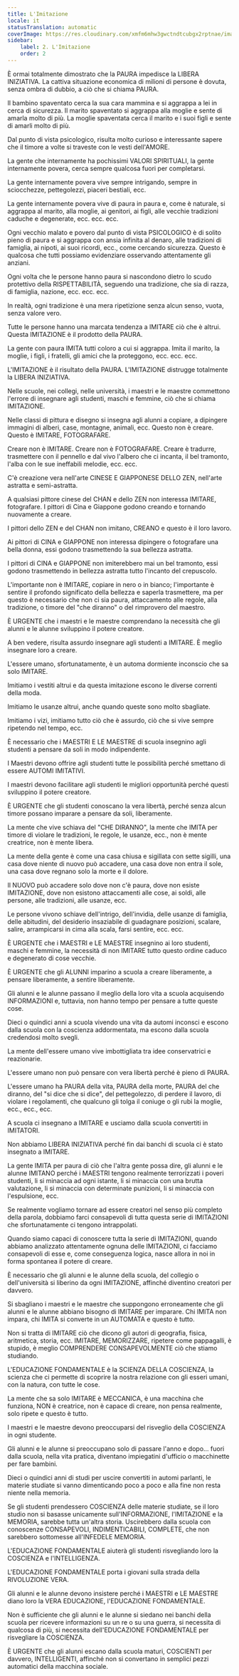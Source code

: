 ```yaml
---
title: L'Imitazione
locale: it
statusTranslation: automatic
coverImage: https://res.cloudinary.com/xmfm6mhw3gwctndtcubgx2rptnae/image/upload/v1740337243/small_cover_educacion_fundamental_a051170f1c.webp
sidebar:
    label: 2. L'Imitazione
    order: 2
---
```

È ormai totalmente dimostrato che la PAURA impedisce la LIBERA INIZIATIVA. La cattiva situazione economica di milioni di persone è dovuta, senza ombra di dubbio, a ciò che si chiama PAURA.

Il bambino spaventato cerca la sua cara mammina e si aggrappa a lei in cerca di sicurezza. Il marito spaventato si aggrappa alla moglie e sente di amarla molto di più. La moglie spaventata cerca il marito e i suoi figli e sente di amarli molto di più.

Dal punto di vista psicologico, risulta molto curioso e interessante sapere che il timore a volte si traveste con le vesti dell'AMORE.

La gente che internamente ha pochissimi VALORI SPIRITUALI, la gente internamente povera, cerca sempre qualcosa fuori per completarsi.

La gente internamente povera vive sempre intrigando, sempre in sciocchezze, pettegolezzi, piaceri bestiali, ecc.

La gente internamente povera vive di paura in paura e, come è naturale, si aggrappa al marito, alla moglie, ai genitori, ai figli, alle vecchie tradizioni caduche e degenerate, ecc. ecc. ecc.

Ogni vecchio malato e povero dal punto di vista PSICOLOGICO è di solito pieno di paura e si aggrappa con ansia infinita al denaro, alle tradizioni di famiglia, ai nipoti, ai suoi ricordi, ecc., come cercando sicurezza. Questo è qualcosa che tutti possiamo evidenziare osservando attentamente gli anziani.

Ogni volta che le persone hanno paura si nascondono dietro lo scudo protettivo della RISPETTABILITÀ, seguendo una tradizione, che sia di razza, di famiglia, nazione, ecc. ecc. ecc.

In realtà, ogni tradizione è una mera ripetizione senza alcun senso, vuota, senza valore vero.

Tutte le persone hanno una marcata tendenza a IMITARE ciò che è altrui. Questa IMITAZIONE è il prodotto della PAURA.

La gente con paura IMITA tutti coloro a cui si aggrappa. Imita il marito, la moglie, i figli, i fratelli, gli amici che la proteggono, ecc. ecc. ecc.

L'IMITAZIONE è il risultato della PAURA. L'IMITAZIONE distrugge totalmente la LIBERA INIZIATIVA.

Nelle scuole, nei collegi, nelle università, i maestri e le maestre commettono l'errore di insegnare agli studenti, maschi e femmine, ciò che si chiama IMITAZIONE.

Nelle classi di pittura e disegno si insegna agli alunni a copiare, a dipingere immagini di alberi, case, montagne, animali, ecc. Questo non è creare. Questo è IMITARE, FOTOGRAFARE.

Creare non è IMITARE. Creare non è FOTOGRAFARE. Creare è tradurre, trasmettere con il pennello e dal vivo l'albero che ci incanta, il bel tramonto, l'alba con le sue ineffabili melodie, ecc. ecc.

C'è creazione vera nell'arte CINESE E GIAPPONESE DELLO ZEN, nell'arte astratta e semi-astratta.

A qualsiasi pittore cinese del CHAN e dello ZEN non interessa IMITARE, fotografare. I pittori di Cina e Giappone godono creando e tornando nuovamente a creare.

I pittori dello ZEN e del CHAN non imitano, CREANO e questo è il loro lavoro.

Ai pittori di CINA e GIAPPONE non interessa dipingere o fotografare una bella donna, essi godono trasmettendo la sua bellezza astratta.

I pittori di CINA e GIAPPONE non imiterebbero mai un bel tramonto, essi godono trasmettendo in bellezza astratta tutto l'incanto del crepuscolo.

L'importante non è IMITARE, copiare in nero o in bianco; l'importante è sentire il profondo significato della bellezza e saperla trasmettere, ma per questo è necessario che non ci sia paura, attaccamento alle regole, alla tradizione, o timore del "che diranno" o del rimprovero del maestro.

È URGENTE che i maestri e le maestre comprendano la necessità che gli alunni e le alunne sviluppino il potere creatore.

A ben vedere, risulta assurdo insegnare agli studenti a IMITARE. È meglio insegnare loro a creare.

L'essere umano, sfortunatamente, è un automa dormiente inconscio che sa solo IMITARE.

Imitiamo i vestiti altrui e da questa imitazione escono le diverse correnti della moda.

Imitiamo le usanze altrui, anche quando queste sono molto sbagliate.

Imitiamo i vizi, imitiamo tutto ciò che è assurdo, ciò che si vive sempre ripetendo nel tempo, ecc.

È necessario che i MAESTRI E LE MAESTRE di scuola insegnino agli studenti a pensare da soli in modo indipendente.

I Maestri devono offrire agli studenti tutte le possibilità perché smettano di essere AUTOMI IMITATIVI.

I maestri devono facilitare agli studenti le migliori opportunità perché questi sviluppino il potere creatore.

È URGENTE che gli studenti conoscano la vera libertà, perché senza alcun timore possano imparare a pensare da soli, liberamente.

La mente che vive schiava del "CHE DIRANNO", la mente che IMITA per timore di violare le tradizioni, le regole, le usanze, ecc., non è mente creatrice, non è mente libera.

La mente della gente è come una casa chiusa e sigillata con sette sigilli, una casa dove niente di nuovo può accadere, una casa dove non entra il sole, una casa dove regnano solo la morte e il dolore.

Il NUOVO può accadere solo dove non c'è paura, dove non esiste IMITAZIONE, dove non esistono attaccamenti alle cose, ai soldi, alle persone, alle tradizioni, alle usanze, ecc.

Le persone vivono schiave dell'intrigo, dell'invidia, delle usanze di famiglia, delle abitudini, del desiderio insaziabile di guadagnare posizioni, scalare, salire, arrampicarsi in cima alla scala, farsi sentire, ecc. ecc.

È URGENTE che i MAESTRI e LE MAESTRE insegnino ai loro studenti, maschi e femmine, la necessità di non IMITARE tutto questo ordine caduco e degenerato di cose vecchie.

È URGENTE che gli ALUNNI imparino a scuola a creare liberamente, a pensare liberamente, a sentire liberamente.

Gli alunni e le alunne passano il meglio della loro vita a scuola acquisendo INFORMAZIONI e, tuttavia, non hanno tempo per pensare a tutte queste cose.

Dieci o quindici anni a scuola vivendo una vita da automi inconsci e escono dalla scuola con la coscienza addormentata, ma escono dalla scuola credendosi molto svegli.

La mente dell'essere umano vive imbottigliata tra idee conservatrici e reazionarie.

L'essere umano non può pensare con vera libertà perché è pieno di PAURA.

L'essere umano ha PAURA della vita, PAURA della morte, PAURA del che diranno, del "si dice che si dice", del pettegolezzo, di perdere il lavoro, di violare i regolamenti, che qualcuno gli tolga il coniuge o gli rubi la moglie, ecc., ecc., ecc.

A scuola ci insegnano a IMITARE e usciamo dalla scuola convertiti in IMITATORI.

Non abbiamo LIBERA INIZIATIVA perché fin dai banchi di scuola ci è stato insegnato a IMITARE.

La gente IMITA per paura di ciò che l'altra gente possa dire, gli alunni e le alunne IMITANO perché i MAESTRI tengono realmente terrorizzati i poveri studenti, li si minaccia ad ogni istante, li si minaccia con una brutta valutazione, li si minaccia con determinate punizioni, li si minaccia con l'espulsione, ecc.

Se realmente vogliamo tornare ad essere creatori nel senso più completo della parola, dobbiamo farci consapevoli di tutta questa serie di IMITAZIONI che sfortunatamente ci tengono intrappolati.

Quando siamo capaci di conoscere tutta la serie di IMITAZIONI, quando abbiamo analizzato attentamente ognuna delle IMITAZIONI, ci facciamo consapevoli di esse e, come conseguenza logica, nasce allora in noi in forma spontanea il potere di creare.

È necessario che gli alunni e le alunne della scuola, del collegio o dell'università si liberino da ogni IMITAZIONE, affinché diventino creatori per davvero.

Si sbagliano i maestri e le maestre che suppongono erroneamente che gli alunni e le alunne abbiano bisogno di IMITARE per imparare. Chi IMITA non impara, chi IMITA si converte in un AUTOMATA e questo è tutto.

Non si tratta di IMITARE ciò che dicono gli autori di geografia, fisica, aritmetica, storia, ecc. IMITARE, MEMORIZZARE, ripetere come pappagalli, è stupido, è meglio COMPRENDERE CONSAPEVOLMENTE ciò che stiamo studiando.

L'EDUCAZIONE FONDAMENTALE è la SCIENZA DELLA COSCIENZA, la scienza che ci permette di scoprire la nostra relazione con gli esseri umani, con la natura, con tutte le cose.

La mente che sa solo IMITARE è MECCANICA, è una macchina che funziona, NON è creatrice, non è capace di creare, non pensa realmente, solo ripete e questo è tutto.

I maestri e le maestre devono preoccuparsi del risveglio della COSCIENZA in ogni studente.

Gli alunni e le alunne si preoccupano solo di passare l'anno e dopo... fuori dalla scuola, nella vita pratica, diventano impiegatini d'ufficio o macchinette per fare bambini.

Dieci o quindici anni di studi per uscire convertiti in automi parlanti, le materie studiate si vanno dimenticando poco a poco e alla fine non resta niente nella memoria.

Se gli studenti prendessero COSCIENZA delle materie studiate, se il loro studio non si basasse unicamente sull'INFORMAZIONE, l'IMITAZIONE e la MEMORIA, sarebbe tutta un'altra storia. Uscirebbero dalla scuola con conoscenze CONSAPEVOLI, INDIMENTICABILI, COMPLETE, che non sarebbero sottomesse all'INFEDELE MEMORIA.

L'EDUCAZIONE FONDAMENTALE aiuterà gli studenti risvegliando loro la COSCIENZA e l'INTELLIGENZA.

L'EDUCAZIONE FONDAMENTALE porta i giovani sulla strada della RIVOLUZIONE VERA.

Gli alunni e le alunne devono insistere perché i MAESTRI e LE MAESTRE diano loro la VERA EDUCAZIONE, l'EDUCAZIONE FONDAMENTALE.

Non è sufficiente che gli alunni e le alunne si siedano nei banchi della scuola per ricevere informazioni su un re o su una guerra, si necessita di qualcosa di più, si necessita dell'EDUCAZIONE FONDAMENTALE per risvegliare la COSCIENZA.

È URGENTE che gli alunni escano dalla scuola maturi, COSCIENTI per davvero, INTELLIGENTI, affinché non si convertano in semplici pezzi automatici della macchina sociale.

